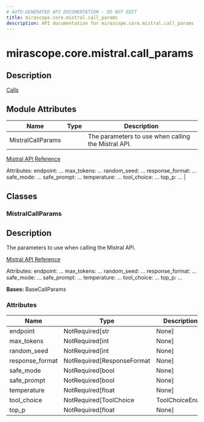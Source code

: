 ```yaml
---
# AUTO-GENERATED API DOCUMENTATION - DO NOT EDIT
title: mirascope.core.mistral.call_params
description: API documentation for mirascope.core.mistral.call_params
---
```


# mirascope.core.mistral.call_params

<ApiType type="Module" />

## Description

<Info title="Usage">

[Calls](/docs/mirascope/learn/calls#provider-specific-parameters)

</Info>

## Module Attributes

| Name | Type | Description |
| ---- | ---- | ----------- |
| MistralCallParams |  | The parameters to use when calling the Mistral API.

[Mistral API Reference](https://docs.mistral.ai/api/)

Attributes:
    endpoint: ...
    max_tokens: ...
    random_seed: ...
    response_format: ...
    safe_mode: ...
    safe_prompt: ...
    temperature: ...
    tool_choice: ...
    top_p: ... |

## Classes

### MistralCallParams

<ApiType type="Class" />

## Description

The parameters to use when calling the Mistral API.

[Mistral API Reference](https://docs.mistral.ai/api/)

Attributes:
    endpoint: ...
    max_tokens: ...
    random_seed: ...
    response_format: ...
    safe_mode: ...
    safe_prompt: ...
    temperature: ...
    tool_choice: ...
    top_p: ...

**Bases:** BaseCallParams

### Attributes

| Name | Type | Description |
| ---- | ---- | ----------- |
| endpoint | NotRequired[str | None] |  |
| max_tokens | NotRequired[int | None] |  |
| random_seed | NotRequired[int | None] |  |
| response_format | NotRequired[ResponseFormat | None] |  |
| safe_mode | NotRequired[bool | None] |  |
| safe_prompt | NotRequired[bool | None] |  |
| temperature | NotRequired[float | None] |  |
| tool_choice | NotRequired[ToolChoice | ToolChoiceEnum | None] |  |
| top_p | NotRequired[float | None] |  |



